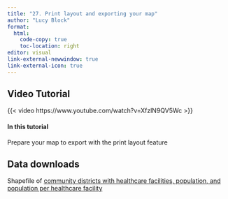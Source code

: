 ```yaml
---
title: "27. Print layout and exporting your map"
author: "Lucy Block"
format:
  html:
    code-copy: true
    toc-location: right
editor: visual
link-external-newwindow: true
link-external-icon: true
---
```


## Video Tutorial

{{< video https://www.youtube.com/watch?v=XfzlN9QV5Wc >}}

#### In this tutorial

Prepare your map to export with the print layout feature

## Data downloads

Shapefile of [community districts with healthcare facilities, population, and population per healthcare facility](https://drive.google.com/file/d/1Te2iGna5nwIhhXS1Rx9A2j7gxLWPMUnx/view)
